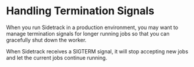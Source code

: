 # Handling Termination Signals

When you run Sidetrack in a production environment, you may want to manage termination signals for longer running jobs so that you can gracefully shut down the worker.

When Sidetrack receives a SIGTERM signal, it will stop accepting new jobs and let the current jobs continue running.
